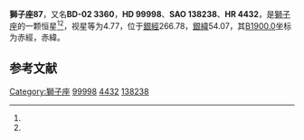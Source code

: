 {{Starbox begin
| name = 獅子座87
}}
{{Starbox observe
| epoch = [[J2000.0|J2000.0]]
| constell = [[獅子座|獅子座]]<ref name=SIMBAD>{{cite web
 | url=http://simbad.u-strasbg.fr/simbad/sim-id?Ident=HR+4432
 | title =Pulsating variable Star
 | publisher=Centre de Données astronomiques de Strasbourg
 | work=SIMBAD
 | accessdate=2012-07-13}}</ref><ref name=DATA>{{cite web
 | url=http://vizier.u-strasbg.fr/viz-bin/VizieR-5?-out.add=.&-source=5050&-corr=PK=HR&-out.max=9999&HR=4432
 | title=VizieR Detailed Page
 | accessdate=2012-07-13
 | archive-date=2016-03-05
 | archive-url=https://web.archive.org/web/20160305213644/http://vizier.u-strasbg.fr/viz-bin/VizieR-5?-out.add=.&-source=5050&-corr=PK=HR&-out.max=9999&HR=4432
 | dead-url=no
 }}</ref>
| 星官 = 
| ra = {{RA|11|30|18.9}}<ref name=SIMBAD /><ref name=DATA />
| dec = {{DEC|-3|0|13}}<ref name=SIMBAD /><ref name=DATA />
| appmag_v = 4.77<ref name=SIMBAD /><ref name=DATA />
}}
{{Starbox character
| class = K3.5IIIFe-1<ref name=SIMBAD /><ref name=DATA />
| b-v = 1.54<ref name=SIMBAD /><ref name=DATA />
| u-b = 1.83<ref name=SIMBAD /><ref name=DATA />
| r-i = 0.84<ref name=SIMBAD /><ref name=DATA />
| variable = 
}}
{{Starbox astrometry
| radial_v = 1.83
| prop_mo_ra = 19
| parallax = 0.015
| p_error = 
}}
{{Starbox catalog
| names =BD-02 3360，[[SAO星表|SAO]] 138238，[[HD星表|HD]] 99998，[[HR星表|HR]] 4432}}
{{Starbox reference |Simbad=HR+4432}}
{{Starbox end}}

'''獅子座87'''，又名'''BD-02 3360'''，'''HD 99998'''、'''SAO 138238'''、'''HR 4432'''，是[[獅子座|獅子座]]的一颗恒星<ref name=SIMBAD /><ref name=DATA />，视星等为4.77，位于[[銀道座標系|銀經]]266.78，[[銀道座標系|銀緯]]54.07，其[[B1900.0|B1900.0]]坐标为赤經{{RA|11|25|12.3}}，赤緯{{DEC|-2|54.07|6}}。

== 参考文献 ==
{{reflist}}

{{star-stub}}

{{獅子座恒星}}
[[Category:獅子座|Category:獅子座]]
[[Category:HD和HDE天體|99998]]
[[Category:HR天體|4432]]
[[Category:SAO天體|138238]]